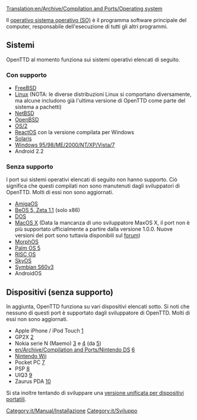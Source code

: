 [[Translation:en/Archive/Compilation and Ports/Operating system]]

Il [https://www.wikipedia.org/wiki/it:Sistema operativo sistema operativo (SO)] è il programma software principale del computer, responsabile dell'esecuzione di tutti gli altri programmi.

== Sistemi ==
OpenTTD al momento funziona sui sistemi operativi elencati di seguito.

=== Con supporto ===
* [http://www.freshports.org/games/openttd/ FreeBSD]
* [http://www.openttd.org Linux] (NOTA: le diverse distribuzioni Linux si comportano diversamente, ma alcune includono già l'ultima versione di OpenTTD come parte del sistema a pachetti)
* [http://riksun.riken.go.jp/pub/pub/NetBSD/NetBSD-current/pkgsrc/games/openttd/ NetBSD]
* [http://www.openbsd.org/cgi-bin/cvsweb/ports/games/openttd/ OpenBSD]
* [http://www.openttd.org OS/2]
* [http://reactosde.re.funpic.de/catappdetail.php?cat=Games&appnr=146 ReactOS] con la versione compilata per Windows
* [http://www.softagalleria.net/openttd-solaris.php Solaris]
* [http://www.openttd.org Windows 95/98/ME/2000/NT/XP/Vista/7]
* Android 2.2

=== Senza supporto ===
I port sui sistemi operativi elencati di seguito non hanno supporto. Ciò significa che questi compilati non sono manutenuti dagli sviluppatori di OpenTTD. Molti di essi non sono aggiornati.

* [http://www.os4depot.net/index.php?function=showfile&file=game/strategy/openttd.lha AmigaOS]
* [http://bebits.com/app/3810 BeOS 5, Zeta 1.1] (solo x86) 
* [[en/Archive/Compilation and Ports/OpenTTD DOS|DOS]]
* [http://www.openttd.org MacOS X] (Data la mancanza di uno sviluppatore MaxOS X, il port non è più supportato ufficialmente a partire dalla versione 1.0.0. Nuove versioni del port sono tuttavia disponibili sul [http://www.tt-forums.net forum])
* [http://www.openttd.org MorphOS]
* [http://www.esoftinteractive.com/openttd.html Palm OS 5]
* [http://www.riscos.info/index.php/OpenTTD RISC OS] 
* [http://www.tt-forums.net/viewtopic.php?t=8107 SkyOS]
* [http://www.tt-forums.net/viewtopic.php?f=33&t=35942&st=0&sk=t&sd=a Symbian S60v3]
* AndroidOS

== Dispositivi (senza supporto) ==
In aggiunta, OpenTTD funziona su vari dispositivi elencati sotto. Si noti che nessuno di questi port è supportato dagli sviluppatore di OpenTTD. Molti di essi non sono aggiornati.

* Apple iPhone / iPod Touch [http://www.zodttd.com/wiki/index.php/OpenTTD.app]
* GP2X [http://wiki.gp2x.org/wiki/OpenTTD]
* Nokia serie N (Maemo) [http://myy.haaga-helia.fi/~a0702483/maemo/] e [http://www.tt-forums.net/viewtopic.php?f=33&t=36042] (da [http://openttd.toimii.net/maemo/])
* [[en/Archive/Compilation and Ports/Nintendo DS]] [http://www.tt-forums.net/viewtopic.php?f=33&t=35306]
* [[en/Archive/Compilation and Ports/Wii|Nintendo Wii]]
* Pocket PC [http://www.esoftinteractive.com/openttd.html]
* PSP [http://openttd.pc-workshop.da.ru/]
* UIQ3 [http://my-symbian.com/forum/viewtopic.php?t=30981]
* Zaurus PDA [http://zsi2.stonekeep.com/index.php?v=d&a=2127]

Si sta inoltre tentando di sviluppare una [[it/Versione per dispositivi portatili|versione unificata per dispositivi portatili]].
[[Category:it/Manual/Installazione]]
[[Category:it/Sviluppo]]